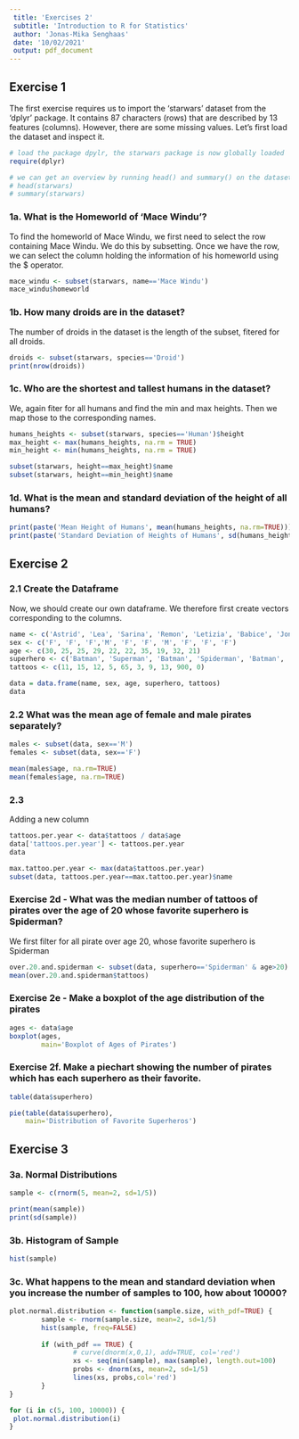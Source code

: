 ```yaml
---
 title: 'Exercises 2'
 subtitle: 'Introduction to R for Statistics' 
 author: 'Jonas-Mika Senghaas'
 date: '10/02/2021'
 output: pdf_document
---
```

 
## Exercise 1
The first exercise requires us to import the 'starwars' dataset from the 'dplyr' package. It contains 87 characters (rows) that are described by 13 features (columns). However, there are some missing values. Let's first load the dataset and inspect it.
 
```r
# load the package dpylr, the starwars package is now globally loaded
require(dplyr)

# we can get an overview by running head() and summary() on the dataset
# head(starwars)
# summary(starwars)
```

### 1a. What is the Homeworld of 'Mace Windu'?
To find the homeworld of Mace Windu, we first need to select the row containing Mace Windu. We do this by subsetting. Once we have the row, we can select the column holding the information of his homeworld using the $ operator.
```r
mace_windu <- subset(starwars, name=='Mace Windu')
mace_windu$homeworld

```

### 1b. How many droids are in the dataset?
The number of droids in the dataset is the length of the subset, fitered for all droids.
```r
droids <- subset(starwars, species=='Droid')
print(nrow(droids))
```

### 1c. Who are the shortest and tallest humans in the dataset?
We, again fiter for all humans and find the min and max heights. Then we map those to the corresponding names.
```r
humans_heights <- subset(starwars, species=='Human')$height
max_height <- max(humans_heights, na.rm = TRUE)
min_height <- min(humans_heights, na.rm = TRUE)

subset(starwars, height==max_height)$name
subset(starwars, height==min_height)$name
```

### 1d. What is the mean and standard deviation of the height of all humans?
```r
print(paste('Mean Height of Humans', mean(humans_heights, na.rm=TRUE)))
print(paste('Standard Deviation of Heights of Humans', sd(humans_heights, na.rm=TRUE)))
```

## Exercise 2

### 2.1 Create the Dataframe
Now, we should create our own dataframe. We therefore first create vectors corresponding to the columns.

```r
name <- c('Astrid', 'Lea', 'Sarina', 'Remon', 'Letizia', 'Babice', 'Jonas', 'Wendy', 'Niveditha', 'Gioia')
sex <- c('F', 'F', 'F','M', 'F', 'F', 'M', 'F', 'F', 'F')
age <- c(30, 25, 25, 29, 22, 22, 35, 19, 32, 21)
superhero <- c('Batman', 'Superman', 'Batman', 'Spiderman', 'Batman', 'Antman', 'Batman', 'Superman', 'Maggott', 'Superman')
tattoos <- c(11, 15, 12, 5, 65, 3, 9, 13, 900, 0)

data = data.frame(name, sex, age, superhero, tattoos)
data
```


### 2.2 What was the mean age of female and male pirates separately?
```r
males <- subset(data, sex=='M')
females <- subset(data, sex=='F')

mean(males$age, na.rm=TRUE)
mean(females$age, na.rm=TRUE)
```

### 2.3 
Adding a new column
```r
tattoos.per.year <- data$tattoos / data$age
data['tattoos.per.year'] <- tattoos.per.year
data
```

```r
max.tattoo.per.year <- max(data$tattoos.per.year)
subset(data, tattoos.per.year==max.tattoo.per.year)$name
```


### Exercise 2d - What was the median number of tattoos of pirates over the age of 20 whose favorite superhero is Spiderman?
We first filter for all pirate over age 20, whose favorite superhero is Spiderman
```r
over.20.and.spiderman <- subset(data, superhero=='Spiderman' & age>20)
mean(over.20.and.spiderman$tattoos)
```

### Exercise 2e - Make a boxplot of the age distribution of the pirates
```r
ages <- data$age
boxplot(ages,
        main='Boxplot of Ages of Pirates')
```

### Exercise 2f. Make a piechart showing the number of pirates which has each superhero as their favorite.

```r
table(data$superhero)
```


```r
pie(table(data$superhero),
    main='Distribution of Favorite Superheros')
```


## Exercise 3

### 3a. Normal Distributions
```r
sample <- c(rnorm(5, mean=2, sd=1/5))

print(mean(sample))
print(sd(sample))
```

### 3b. Histogram of Sample
```r
hist(sample)
```

### 3c. What happens to the mean and standard deviation when you increase the number of samples to 100, how about 10000?

```r
plot.normal.distribution <- function(sample.size, with_pdf=TRUE) {
        sample <- rnorm(sample.size, mean=2, sd=1/5)
        hist(sample, freq=FALSE)
        
        if (with_pdf == TRUE) {
                # curve(dnorm(x,0,1), add=TRUE, col='red')
                xs <- seq(min(sample), max(sample), length.out=100)
                probs <- dnorm(xs, mean=2, sd=1/5)
                lines(xs, probs,col='red')
        } 
}
```

```r
for (i in c(5, 100, 10000)) {
 plot.normal.distribution(i)       
}
```

 
 